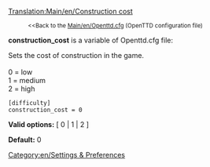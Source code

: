 [[Translation:Main/en/Construction cost]]
:<small><<Back to the [[Main/en/Openttd.cfg]] (OpenTTD configuration file)</small>


'''construction_cost''' is a variable of Openttd.cfg file:

Sets the cost of construction in the game.<br><br>
0 = low<br>
1 = medium<br>
2 = high<br>

<pre>
[difficulty]
construction_cost = 0
</pre>

'''Valid options:''' [ 0 | 1 | 2 ]

'''Default:''' 0


[[Category:en/Settings & Preferences]]